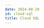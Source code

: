 ```yaml
---
date: 2024-08-20
id: cloud-sql
title: Cloud SQL
---
```


<DocCardContainer>

<DocCard
    title="📄️ Creating Cloud SQL"
    description="This guide provides a detailed walkthrough on how to set up Cloud SQL instance."
    href="/docs/gcp-monitoring/cloud-sql/cloud-sql-creation/"
/>

<DocCard
    title="📄️ Logging"
    description="This guide provides a detailed walkthrough on how to set up Cloud SQL to send the logs to SigNoz."
    href="/docs/gcp-monitoring/cloud-sql/logging/"
/>

<DocCard
    title="📄️ Metrics"
    description="This guide provides a detailed walkthrough on how to set up Cloud SQL to send the metrics to SigNoz."
    href="/docs/gcp-monitoring/cloud-sql/metrics/"
/>

</DocCardContainer>
